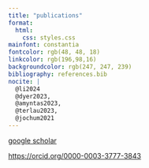 ```yaml
---
title: "publications"
format: 
  html: 
    css: styles.css
mainfont: constantia 
fontcolor: rgb(48, 48, 18)
linkcolor: rgb(196,98,16)
backgroundcolor: rgb(247, 247, 239)
bibliography: references.bib
nocite: |
  @li2024
  @dyer2023, 
  @amyntas2023, 
  @terlau2023, 
  @jochum2021
---
```


[google scholar](https://scholar.google.com/citations?hl=en&user=bR4j2V8AAAAJ)

<https://orcid.org/0000-0003-3777-3843>

::: {#refs}
:::
